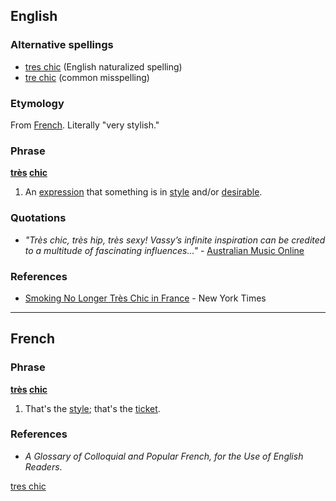 ==English==

===Alternative spellings===
*[[tres chic]] (English naturalized spelling)
*[[tre chic]] (common misspelling)

===Etymology===
From [[French]].  Literally "very stylish."

===Phrase===
'''[[très]] [[chic]]'''

# {{colloquial}} An [[expression]] that something is in [[style]] and/or [[desirable]].

===Quotations===
*''"Très chic, très hip, très sexy! Vassy’s infinite inspiration can be credited to a multitude of fascinating influences..."'' - [http://www.amo.org.au/artist.asp?id=3206 Australian Music Online]

===References===
*[http://www.nytimes.com/2006/10/06/world/europe/06france.html Smoking No Longer Très Chic in France] - New York Times

[[Category:English words spelled with diacritics|tres chic]]

----

==French==

===Phrase===
'''[[très]] [[chic]]'''

# {{colloquial}} That's the [[style]]; that's the [[ticket]].

===References===
*''A Glossary of Colloquial and Popular French, for the Use of English Readers''.